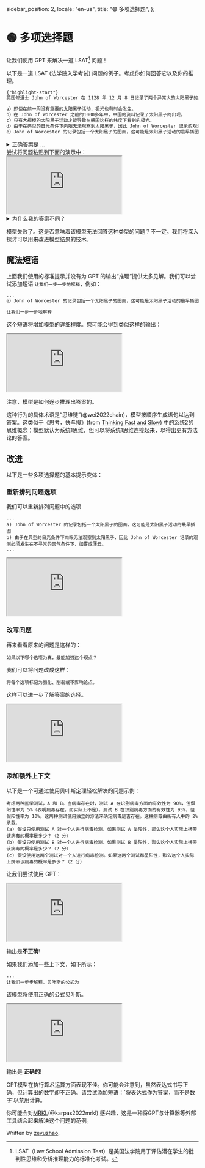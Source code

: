   sidebar_position: 2,
  locale: "en-us",
  title: "🟢 多项选择题",
};

# 🟢 多项选择题

让我们使用 GPT 来解决一道 LSAT[^1] 问题！

[^1]: LSAT（Law School Admission Test）是美国法学院用于评估潜在学生的批判性思维和分析推理能力的标准化考试。

以下是一道 LSAT (法学院入学考试) 问题的例子。考虑你如何回答它以及你的推理。

```md
{"highlight-start"}
英国修道士 John of Worcester 在 1128 年 12 月 8 日记录了两个异常大的太阳黑子的出现。五天后，韩国南部观察到了一个明亮的极光。太阳黑子活动通常在平均五天的时间段之后，极光出现。因此，韩国的观测有助于证实 John of Worcester 的观测。以下哪项是正确的，如果是正确的，最能加强这个观点？

a）即使在前一周没有重要的太阳黑子活动，极光也有时会发生。
b）在 John of Worcester 之前的1000多年中，中国的资料记录了太阳黑子的出现。
c）只有大规模的太阳黑子活动才能导致在韩国这样的纬度下看到的极光。
d）由于在典型的日光条件下肉眼无法观察到太阳黑子，因此 John of Worcester 记录的观测必须发生在不寻常的天气条件下，如雾或薄云。
e）John of Worcester 的记录包括一个太阳黑子的图画，这可能是太阳黑子活动的最早插图。
```

<details>
  <summary>正确答案是 ...</summary>
  c）只有大规模的太阳黑子活动才能导致在韩国这样的纬度下看到的极光。
</details>
尝试将问题粘贴到下面的演示中：

<iframe
  src="https://embed.learnprompting.org/embed?config=eyJ0b3BQIjowLCJ0ZW1wZXJhdHVyZSI6MCwibWF4VG9rZW5zIjoyNTYsIm91dHB1dCI6ImXvvIlKb2huIG9mIFdvcmNlc3RlciDnmoTorrDlvZXljIXmi6zkuIDkuKrlpKrpmLPpu5HlrZDnmoTlm77nlLvvvIzov5nlj6%2Fog73mmK%2FlpKrpmLPpu5HlrZDmtLvliqjnmoTmnIDml6nmj5Llm77jgIIiLCJwcm9tcHQiOiLoi7Hlm73kv67pgZPlo6sgSm9obiBvZiBXb3JjZXN0ZXIg5ZyoIDExMjgg5bm0IDEyIOaciCA4IOaXpeiusOW9leS6huS4pOS4quW8guW4uOWkp%2BeahOWkqumYs%2Bm7keWtkOeahOWHuueOsOOAguS6lOWkqeWQju%2B8jOmfqeWbveWNl%2BmDqOinguWvn%2BWIsOS6huS4gOS4quaYjuS6rueahOaegeWFieOAguWkqumYs%2Bm7keWtkOa0u%2BWKqOmAmuW4uOWcqOW5s%2BWdh%2BS6lOWkqeeahOaXtumXtOauteS5i%2BWQju%2B8jOaegeWFieWHuueOsOOAguWboOatpO%2B8jOmfqeWbveeahOingua1i%2BacieWKqeS6juivgeWuniBKb2huIG9mIFdvcmNlc3RlciDnmoTop4LmtYvjgILku6XkuIvlk6rpobnmmK%2FmraPnoa7nmoTvvIzlpoLmnpzmmK%2FmraPnoa7nmoTvvIzmnIDog73liqDlvLrov5nkuKrop4LngrnvvJ9cbiBh77yJ5Y2z5L2%2F5Zyo5YmN5LiA5ZGo5rKh5pyJ6YeN6KaB55qE5aSq6Ziz6buR5a2Q5rS75Yqo77yM5p6B5YWJ5Lmf5pyJ5pe25Lya5Y%2BR55Sf44CCXG4gYu%2B8ieWcqCBKb2huIG9mIFdvcmNlc3RlciDkuYvliY3nmoQxMDAw5aSa5bm05Lit77yM5Lit5Zu955qE6LWE5paZ6K6w5b2V5LqG5aSq6Ziz6buR5a2Q55qE5Ye6546w44CCXG4gY%2B%2B8ieWPquacieWkp%2BinhOaooeeahOWkqumYs%2Bm7keWtkOa0u%2BWKqOaJjeiDveWvvOiHtOWcqOmfqeWbvei%2Fmeagt%2BeahOe6rOW6puS4i%2Beci%2BWIsOeahOaegeWFieOAglxuIGTvvInnlLHkuo7lnKjlhbjlnovnmoTml6XlhYnmnaHku7bkuIvogonnnLzml6Dms5Xop4Llr5%2FliLDlpKrpmLPpu5HlrZDvvIzlm6DmraQgSm9obiBvZiBXb3JjZXN0ZXIg6K6w5b2V55qE6KeC5rWL5b%2BF6aG75Y%2BR55Sf5Zyo5LiN5a%2B75bi455qE5aSp5rCU5p2h5Lu25LiL77yM5aaC6Zu%2B5oiW6JaE5LqR44CCXG4gZe%2B8iUpvaG4gb2YgV29yY2VzdGVyIOeahOiusOW9leWMheaLrOS4gOS4quWkqumYs%2Bm7keWtkOeahOWbvueUu%2B%2B8jOi%2FmeWPr%2BiDveaYr%2BWkqumYs%2Bm7keWtkOa0u%2BWKqOeahOacgOaXqeaPkuWbvuOAgiIsIm1vZGVsIjoidGV4dC1kYXZpbmNpLTAwMyJ9"
  style={{
    width: "100%",
    height: "500px",
    border: "0",
    borderRadius: "4px",
    overflow: "hidden",
  }}
  sandbox="allow-forms allow-modals allow-popups allow-presentation allow-same-origin allow-scripts"
></iframe>

<details scheme='warning'>
<summary>
为什么我的答案不同？
</summary>
您的答案可能会因为以下原因而不同：

1）基础模型 GPT-3 的更新
2）文本生成过程中的随机性。我们可以通过将

<a href="https://beta.openai.com/docs/api-reference/completions/create#completions/create-temperature">
  temperature
</a>
设置为 0 来使输出更加一致。

</details>

模型失败了。这是否意味着该模型无法回答这种类型的问题？不一定。我们将深入探讨可以用来改进模型结果的技术。

## 魔法短语

上面我们使用的标准提示并没有为 GPT 的输出“推理”提供太多见解。我们可以尝试添加短语 `让我们一步一步地解释`，例如：

```markdown
...
e）John of Worcester 的记录包括一个太阳黑子的图画，这可能是太阳黑子活动的最早插图。

让我们一步一步地解释
```

这个短语将增加模型的详细程度。您可能会得到类似这样的输出：

<iframe
  src="https://embed.learnprompting.org/embed?config=eyJtb2RlbCI6InRleHQtZGF2aW5jaS0wMDMiLCJwcm9tcHQiOiLoi7Hlm73kv67pgZPlo6sgSm9obiBvZiBXb3JjZXN0ZXIg5ZyoIDExMjgg5bm0IDEyIOaciCA4IOaXpeiusOW9leS6huS4pOS4quW8guW4uOWkp%2BeahOWkqumYs%2Bm7keWtkOeahOWHuueOsOOAguS6lOWkqeWQju%2B8jOmfqeWbveWNl%2BmDqOinguWvn%2BWIsOS6huS4gOS4quaYjuS6rueahOaegeWFieOAguWkqumYs%2Bm7keWtkOa0u%2BWKqOmAmuW4uOWcqOW5s%2BWdh%2BS6lOWkqeeahOaXtumXtOauteS5i%2BWQju%2B8jOaegeWFieWHuueOsOOAguWboOatpO%2B8jOmfqeWbveeahOingua1i%2BacieWKqeS6juivgeWuniBKb2huIG9mIFdvcmNlc3RlciDnmoTop4LmtYvjgILku6XkuIvlk6rpobnmmK%2FmraPnoa7nmoTvvIzlpoLmnpzmmK%2FmraPnoa7nmoTvvIzmnIDog73liqDlvLrov5nkuKrop4LngrnvvJ9cbmHvvInljbPkvb%2FlnKjliY3kuIDlkajmsqHmnInph43opoHnmoTlpKrpmLPpu5HlrZDmtLvliqjvvIzmnoHlhYnkuZ%2FmnInml7bkvJrlj5HnlJ%2FjgIJcbmLvvInlnKggSm9obiBvZiBXb3JjZXN0ZXIg5LmL5YmN55qEMTAwMOWkmuW5tOS4re%2B8jOS4reWbveeahOi1hOaWmeiusOW9leS6huWkqumYs%2Bm7keWtkOeahOWHuueOsOOAglxuY%2B%2B8ieWPquacieWkp%2BinhOaooeeahOWkqumYs%2Bm7keWtkOa0u%2BWKqOaJjeiDveWvvOiHtOWcqOmfqeWbvei%2Fmeagt%2BeahOe6rOW6puS4i%2Beci%2BWIsOeahOaegeWFieOAglxuZO%2B8ieeUseS6juWcqOWFuOWei%2BeahOaXpeWFieadoeS7tuS4i%2BiCieecvOaXoOazleinguWvn%2BWIsOWkqumYs%2Bm7keWtkO%2B8jOWboOatpCBKb2huIG9mIFdvcmNlc3RlciDorrDlvZXnmoTop4LmtYvlv4Xpobvlj5HnlJ%2FlnKjkuI3lr7vluLjnmoTlpKnmsJTmnaHku7bkuIvvvIzlpoLpm77miJboloTkupHjgIJcbmXvvIlKb2huIG9mIFdvcmNlc3RlciDnmoTorrDlvZXljIXmi6zkuIDkuKrlpKrpmLPpu5HlrZDnmoTlm77nlLvvvIzov5nlj6%2Fog73mmK%2FlpKrpmLPpu5HlrZDmtLvliqjnmoTmnIDml6nmj5Llm77jgILorqnmiJHku6zkuIDmraXkuIDmraXlnLDop6Pph4oiLCJvdXRwdXQiOiJB77yJ5q2k6YCJ6aG55piv5LiN5q2j56Gu55qE44CC6L%2BZ5Liq562U5qGI5bm25rKh5pyJ5Yqg5by66KeC54K577yM5Zug5Li65a6D5o%2BQ5Ye65LqG5p6B5YWJ55qE5Y%2Bm5LiA56eN6Kej6YeK44CCXG5C77yJ5q2k6YCJ6aG55piv5LiN5q2j56Gu55qE44CC6L%2BZ5Liq562U5qGI5bm25rKh5pyJ5Yqg5by66KeC54K577yM5Zug5Li65a6D5LiO5aSq6Ziz6buR5a2Q5rS75Yqo5ZKM5p6B5YWJ6KeC5rWL5LmL6Ze055qE6IGU57O75peg5YWz44CCXG5D77yJ5q2k6YCJ6aG55piv5q2j56Gu55qE44CC6L%2BZ5Liq562U5qGI6YCa6L%2BH6KGo5piOIEpvaG4gb2YgV29yY2VzdGVyIOiusOW9leeahOWkqumYs%2Bm7keWtkOa0u%2BWKqOaYr%2Bingua1i%2BWIsOeahOS6lOWkqeWQjuWcqOmfqeWbveeci%2BWIsOeahOaegeWFieeahOWOn%2BWboO%2B8jOS7juiAjOWKoOW8uuS6huingueCueOAglxuRO%2B8ieatpOmAiemhueaYr%2BS4jeato%2BehrueahOOAgui%2FmeS4quetlOahiOW5tuayoeacieWKoOW8uuingueCue%2B8jOWboOS4uuWug%2BS4juWkqumYs%2Bm7keWtkOa0u%2BWKqOWSjOaegeWFieingua1i%2BS5i%2BmXtOeahOiBlOezu%2BaXoOWFs%2BOAglxuRSkg5q2k6YCJ6aG55piv5LiN5q2j56Gu55qE44CC6L%2BZ5Liq562U5qGI5LiO5aSq6Ziz6buR5a2Q5rS75Yqo5ZKM5p6B5YWJ55qE5YWz57O75peg5YWz44CC5q2j56Gu562U5qGI5pivQykg5Y%2Bq5pyJ6YeN5bqm5aSq6Ziz6buR5a2Q5rS75Yqo5omN6IO95a%2B86Ie05Zyo6Z%2Bp5Zu96L%2BZ5qC35L2O55qE57qs5bqm5LiK5Y%2Bv6KeB55qE5p6B5YWJ44CCIiwibWF4VG9rZW5zIjoyNTYsImJveFJvd3MiOjEwLCJ0ZW1wZXJhdHVyZSI6MCwidG9wUCI6MX0%3D"
  style={{
    width: "100%",
    height: "500px",
    border: "0",
    borderRadius: "4px",
    overflow: "hidden",
  }}
  sandbox="allow-forms allow-modals allow-popups allow-presentation allow-same-origin allow-scripts"
></iframe>

<p></p>

<Info>
注意，模型是如何逐步推理出答案的。

这种行为的具体术语是“思维链”(@wei2022chain)，模型按顺序生成语句以达到答案。这类似于《思考，快与慢》(from [Thinking Fast and Slow](https://en.wikipedia.org/wiki/Thinking,_Fast_and_Slow)) 中的系统2的思维概念；模型默认为系统1思维，但可以将系统1思维连接起来，以得出更有方法论的答案。

</Info>

## 改进

以下是一些多项选择题的基本提示变体：

### 重新排列问题选项

我们可以重新排列问题中的选项

```
...
a) John of Worcester 的记录包括一个太阳黑子的图画，这可能是太阳黑子活动的最早插图
b) 由于在典型的日光条件下肉眼无法观察到太阳黑子，因此 John of Worcester 记录的观测必须发生在不寻常的天气条件下，如雾或薄云。
...
```

<iframe
  src="https://embed.learnprompting.org/embed?config=eyJtb2RlbCI6InRleHQtZGF2aW5jaS0wMDMiLCJwcm9tcHQiOiLoi7Hlm73kv67pgZPlo6sgSm9obiBvZiBXb3JjZXN0ZXIg5ZyoIDExMjgg5bm0IDEyIOaciCA4IOaXpeiusOW9leS6huS4pOS4quW8guW4uOWkp%2BeahOWkqumYs%2Bm7keWtkOeahOWHuueOsOOAguS6lOWkqeWQju%2B8jOmfqeWbveWNl%2BmDqOinguWvn%2BWIsOS6huS4gOS4quaYjuS6rueahOaegeWFieOAguWkqumYs%2Bm7keWtkOa0u%2BWKqOmAmuW4uOWcqOW5s%2BWdh%2BS6lOWkqeeahOaXtumXtOauteS5i%2BWQju%2B8jOaegeWFieWHuueOsOOAguWboOatpO%2B8jOmfqeWbveeahOingua1i%2BacieWKqeS6juivgeWuniBKb2huIG9mIFdvcmNlc3RlciDnmoTop4LmtYvjgILku6XkuIvlk6rpobnmmK%2FmraPnoa7nmoTvvIzlpoLmnpzmmK%2FmraPnoa7nmoTvvIzmnIDog73liqDlvLrov5nkuKrop4LngrnvvJ9cbmHvvIlKb2huIG9mIFdvcmNlc3RlciDnmoTorrDlvZXljIXmi6zkuIDkuKrlpKrpmLPpu5HlrZDnmoTlm77nlLvvvIzov5nlj6%2Fog73mmK%2FlpKrpmLPpu5HlrZDmtLvliqjnmoTmnIDml6nmj5Llm77jgIJcbmLvvInnlLHkuo7lnKjlhbjlnovnmoTml6XlhYnmnaHku7bkuIvogonnnLzml6Dms5Xop4Llr5%2FliLDlpKrpmLPpu5HlrZDvvIzlm6DmraQgSm9obiBvZiBXb3JjZXN0ZXIg6K6w5b2V55qE6KeC5rWL5b%2BF6aG75Y%2BR55Sf5Zyo5LiN5a%2B75bi455qE5aSp5rCU5p2h5Lu25LiL77yM5aaC6Zu%2B5oiW6JaE5LqR44CCXG5j77yJ5Y2z5L2%2F5Zyo5YmN5LiA5ZGo5rKh5pyJ6YeN6KaB55qE5aSq6Ziz6buR5a2Q5rS75Yqo77yM5p6B5YWJ5Lmf5pyJ5pe25Lya5Y%2BR55Sf44CCXG5k77yJ5ZyoIEpvaG4gb2YgV29yY2VzdGVyIOS5i%2BWJjeeahDEwMDDlpJrlubTkuK3vvIzkuK3lm73nmoTotYTmlpnorrDlvZXkuoblpKrpmLPpu5HlrZDnmoTlh7rnjrDjgIJcbmXvvInlj6rmnInlpKfop4TmqKHnmoTlpKrpmLPpu5HlrZDmtLvliqjmiY3og73lr7zoh7TlnKjpn6nlm73ov5nmoLfnmoTnuqzluqbkuIvnnIvliLDnmoTmnoHlhYnjgILorqnmiJHku6zkuIDmraXkuIDmraXlnLDop6Pph4oiLCJvdXRwdXQiOiJBKSDliYrlvLEgLSDor6XpgInpobnliYrlvLHkuobop4LngrnvvIzlm6DkuLrlroPmmpfnpLrmnoHlhYnlubbkuI3kuIDlrprpnIDopoHnlLHlpKrpmLPpu5HlrZDmtLvliqjlvJXotbfvvIzogIzov5nmraPmmK%2FkvZzogIXor5Xlm77pmJDov7DnmoTop4LngrnjgIJCKSDkuI3lvbHlk40gLSDor6XpgInpobnlr7norrrngrnmsqHmnInlvbHlk43vvIzlm6DkuLrlroPkuI7lpKrpmLPpu5HlrZDlkozmnoHlhYnlh7rnjrDkuYvpl7TnmoTogZTns7vml6DlhbPjgIJDKSDlop7lvLogLSDor6XpgInpobnlop7lvLrkuoborrrngrnvvIzlm6DkuLrlroPooajmmI7lnKjpn6nlm73op4Llr5%2FliLDmnoHlhYnnmoTllK%2FkuIDmlrnms5XmmK%2FlpoLmnpzmnInlpKfop4TmqKHnmoTlpKrpmLPpu5HlrZDmtLvliqjvvIzogIzov5nlsLHmmK%2Fnuqbnv7DCt%2Bayg%2BaWr%2BeJueeahOWPkeeOsOOAgkQpIOWJiuW8sSAtIOivpemAiemhueWJiuW8seS6huingueCue%2B8jOWboOS4uuWug%2Baal%2Bekuue6pue%2FsMK35rKD5pav54m56KeC5a%2Bf5aSq6Ziz6buR5a2Q55qE5p2h5Lu25Y%2Bv6IO95LiN5Y%2Bv6Z2g77yM6L%2BZ5Y%2Bv6IO95Lya5a%2B55LuW55qE5Y%2BR546w55qE5YeG56Gu5oCn5Lqn55Sf5oCA55aR44CCRSkg5LiN5b2x5ZONIC0g6K%2Bl6YCJ6aG55a%2B56K6654K55rKh5pyJ5b2x5ZON77yM5Zug5Li65a6D5LiO5aSq6Ziz6buR5a2Q5ZKM5p6B5YWJ5Ye6546w5LmL6Ze055qE6IGU57O75peg5YWz44CCIiwibWF4VG9rZW5zIjoyNTYsImJveFJvd3MiOjEwLCJ0ZW1wZXJhdHVyZSI6MCwidG9wUCI6MX0%3D"
  style={{
    width: "100%",
    height: "500px",
    border: "0",
    borderRadius: "4px",
    overflow: "hidden",
  }}
  sandbox="allow-forms allow-modals allow-popups allow-presentation allow-same-origin allow-scripts"
></iframe>

### 改写问题

再来看看原来的问题是这样的：

```
如果以下哪个选项为真，最能加强这个观点？
```

我们可以将问题改成这样：

```
将每个选项标记为强化、削弱或不影响论点。
```

这样可以进一步了解答案的选择。

<iframe
  src="https://embed.learnprompting.org/embed?config=eyJtb2RlbCI6InRleHQtZGF2aW5jaS0wMDMiLCJwcm9tcHQiOiLoi7Hlm73kv67pgZPlo6sgSm9obiBvZiBXb3JjZXN0ZXIg5ZyoIDExMjgg5bm0IDEyIOaciCA4IOaXpeiusOW9leS6huS4pOS4quW8guW4uOWkp%2BeahOWkqumYs%2Bm7keWtkOeahOWHuueOsOOAguS6lOWkqeWQju%2B8jOmfqeWbveWNl%2BmDqOinguWvn%2BWIsOS6huS4gOS4quaYjuS6rueahOaegeWFieOAguWkqumYs%2Bm7keWtkOa0u%2BWKqOmAmuW4uOWcqOW5s%2BWdh%2BS6lOWkqeeahOaXtumXtOauteS5i%2BWQju%2B8jOaegeWFieWHuueOsOOAguWboOatpO%2B8jOmfqeWbveeahOingua1i%2BacieWKqeS6juivgeWuniBKb2huIG9mIFdvcmNlc3RlciDnmoTop4LmtYvjgILku6XkuIvlk6rpobnmmK%2FmraPnoa7nmoTvvIzlpoLmnpzmmK%2FmraPnoa7nmoTvvIzmnIDog73liqDlvLrov5nkuKrop4LngrnvvJ9cbmHvvInljbPkvb%2FlnKjliY3kuIDlkajmsqHmnInph43opoHnmoTlpKrpmLPpu5HlrZDmtLvliqjvvIzmnoHlhYnkuZ%2FmnInml7bkvJrlj5HnlJ%2FjgIJcbmLvvInlnKggSm9obiBvZiBXb3JjZXN0ZXIg5LmL5YmN55qEMTAwMOWkmuW5tOS4re%2B8jOS4reWbveeahOi1hOaWmeiusOW9leS6huWkqumYs%2Bm7keWtkOeahOWHuueOsOOAglxuY%2B%2B8ieWPquacieWkp%2BinhOaooeeahOWkqumYs%2Bm7keWtkOa0u%2BWKqOaJjeiDveWvvOiHtOWcqOmfqeWbvei%2Fmeagt%2BeahOe6rOW6puS4i%2Beci%2BWIsOeahOaegeWFieOAglxuZO%2B8ieeUseS6juWcqOWFuOWei%2BeahOaXpeWFieadoeS7tuS4i%2BiCieecvOaXoOazleinguWvn%2BWIsOWkqumYs%2Bm7keWtkO%2B8jOWboOatpCBKb2huIG9mIFdvcmNlc3RlciDorrDlvZXnmoTop4LmtYvlv4Xpobvlj5HnlJ%2FlnKjkuI3lr7vluLjnmoTlpKnmsJTmnaHku7bkuIvvvIzlpoLpm77miJboloTkupHjgIJcbmXvvIlKb2huIG9mIFdvcmNlc3RlciDnmoTorrDlvZXljIXmi6zkuIDkuKrlpKrpmLPpu5HlrZDnmoTlm77nlLvvvIzov5nlj6%2Fog73mmK%2FlpKrpmLPpu5HlrZDmtLvliqjnmoTmnIDml6nmj5Llm77jgIJcbuWwhuavj%2BS4qumAiemhueagh%2BivhuS4uuWKoOW8uuOAgeWJiuW8seaIluS4jeW9seWTjeiuuueCue%2B8jOW5tuS4gOatpeS4gOatpeino%2BmHiuOAgiIsIm91dHB1dCI6IkEpIOWJiuW8sSAtIOivpemAiemhueWJiuW8seS6huingueCue%2B8jOWboOS4uuWug%2Baal%2BekuuaegeWFieW5tuS4jeS4gOWumumcgOimgeeUseWkqumYs%2Bm7keWtkOa0u%2BWKqOW8lei1t%2B%2B8jOiAjOi%2Fmeato%2BaYr%2BS9nOiAheivleWbvumYkOi%2FsOeahOingueCueOAgkIpIOS4jeW9seWTjSAtIOivpemAiemhueWvueiuuueCueayoeacieW9seWTje%2B8jOWboOS4uuWug%2BS4juWkqumYs%2Bm7keWtkOWSjOaegeWFieWHuueOsOS5i%2BmXtOeahOiBlOezu%2BaXoOWFs%2BOAgkMpIOWinuW8uiAtIOivpemAiemhueWinuW8uuS6huiuuueCue%2B8jOWboOS4uuWug%2BihqOaYjuWcqOmfqeWbveinguWvn%2BWIsOaegeWFieeahOWUr%2BS4gOaWueazleaYr%2BWmguaenOacieWkp%2BinhOaooeeahOWkqumYs%2Bm7keWtkOa0u%2BWKqO%2B8jOiAjOi%2FmeWwseaYr%2Be6pue%2FsMK35rKD5pav54m555qE5Y%2BR546w44CCRCkg5YmK5byxIC0g6K%2Bl6YCJ6aG55YmK5byx5LqG6KeC54K577yM5Zug5Li65a6D5pqX56S657qm57%2BwwrfmsoPmlq%2Fnibnop4Llr5%2FlpKrpmLPpu5HlrZDnmoTmnaHku7blj6%2Fog73kuI3lj6%2FpnaDvvIzov5nlj6%2Fog73kvJrlr7nku5bnmoTlj5HnjrDnmoTlh4bnoa7mgKfkuqfnlJ%2FmgIDnlpHjgIJFKSDkuI3lvbHlk40gLSDor6XpgInpobnlr7norrrngrnmsqHmnInlvbHlk43vvIzlm6DkuLrlroPkuI7lpKrpmLPpu5HlrZDlkozmnoHlhYnlh7rnjrDkuYvpl7TnmoTogZTns7vml6DlhbPjgIIiLCJtYXhUb2tlbnMiOjI1NiwiYm94Um93cyI6MTAsInRlbXBlcmF0dXJlIjowLCJ0b3BQIjoxfQ%3D%3D"
  style={{
    width: "100%",
    height: "500px",
    border: "0",
    borderRadius: "4px",
    overflow: "hidden",
  }}
  sandbox="allow-forms allow-modals allow-popups allow-presentation allow-same-origin allow-scripts"
></iframe>

### 添加额外上下文

以下是一个可通过使用贝叶斯定理轻松解决的问题示例：

```
考虑两种医学测试，A 和 B。当病毒存在时，测试 A 在识别病毒方面的有效性为 90%，但假阳性率为 5%（表明病毒存在，而实际上不是）。测试 B 在识别病毒方面的有效性为 95%，但假阳性率为 10%。这两种测试使用独立的方法来确定病毒是否存在。这种病毒由所有人中的 2% 承载。
(a) 假设只使用测试 A 对一个人进行病毒检测。如果测试 A 呈阳性，那么这个人实际上携带该病毒的概率是多少？（2 分）
(b) 假设只使用测试 B 对一个人进行病毒检测。如果测试 B 呈阳性，那么这个人实际上携带该病毒的概率是多少？（2 分）
(c) 假设使用这两个测试对一个人进行病毒检测。如果这两个测试都呈阳性，那么这个人实际上携带该病毒的概率是多少？（2 分）
```

让我们尝试使用 GPT：

<iframe
  src="https://embed.learnprompting.org/embed?config=eyJtb2RlbCI6InRleHQtZGF2aW5jaS0wMDMiLCJwcm9tcHQiOiLogIPomZHkuKTnp43ljLvlrabmtYvor5XvvIxBIOWSjCBC44CC5b2T55eF5q%2BS5a2Y5Zyo5pe277yM5rWL6K%2BVIEEg5Zyo6K%2BG5Yir55eF5q%2BS5pa56Z2i55qE5pyJ5pWI5oCn5Li6IDkwJe%2B8jOS9huWBh%2BmYs%2BaAp%2BeOh%2BS4uiA1Je%2B8iOihqOaYjueXheavkuWtmOWcqO%2B8jOiAjOWunumZheS4iuS4jeaYr%2B%2B8ieOAgua1i%2BivlSBCIOWcqOivhuWIq%2BeXheavkuaWuemdoueahOacieaViOaAp%2BS4uiA5NSXvvIzkvYblgYfpmLPmgKfnjofkuLogMTAl44CC6L%2BZ5Lik56eN5rWL6K%2BV5L2%2F55So54us56uL55qE5pa55rOV5p2l56Gu5a6a55eF5q%2BS5piv5ZCm5a2Y5Zyo44CC6L%2BZ56eN55eF5q%2BS55Sx5omA5pyJ5Lq65Lit55qEIDIlIOaJv%2Bi9veOAglxuKGEpIOWBh%2BiuvuWPquS9v%2BeUqOa1i%2BivlSBBIOWvueS4gOS4quS6uui%2Fm%2BihjOeXheavkuajgOa1i%2BOAguWmguaenOa1i%2BivlSBBIOWRiOmYs%2BaAp%2B%2B8jOmCo%2BS5iOi%2FmeS4quS6uuWunumZheS4iuaQuuW4puivpeeXheavkueahOamgueOh%2BaYr%2BWkmuWwke%2B8n%2B%2B8iDIg5YiG77yJXG4oYikg5YGH6K6%2B5Y%2Bq5L2%2F55So5rWL6K%2BVIEIg5a%2B55LiA5Liq5Lq66L%2Bb6KGM55eF5q%2BS5qOA5rWL44CC5aaC5p6c5rWL6K%2BVIEIg5ZGI6Ziz5oCn77yM6YKj5LmI6L%2BZ5Liq5Lq65a6e6ZmF5LiK5pC65bim6K%2Bl55eF5q%2BS55qE5qaC546H5piv5aSa5bCR77yf77yIMiDliIbvvIlcbihjKSDlgYforr7kvb%2FnlKjov5nkuKTkuKrmtYvor5Xlr7nkuIDkuKrkurrov5vooYznl4Xmr5Lmo4DmtYvjgILlpoLmnpzov5nkuKTkuKrmtYvor5Xpg73lkYjpmLPmgKfvvIzpgqPkuYjov5nkuKrkurrlrp7pmYXkuIrmkLrluKbor6Xnl4Xmr5LnmoTmpoLnjofmmK%2FlpJrlsJHvvJ%2FvvIgyIOWIhu%2B8iSIsIm91dHB1dCI6IihhKSDlpoLmnpzmtYvor5VB5ZGI6Ziz5oCn77yM6YKj5LmI5Lq656Gu5a6e5pC65bim55eF5q%2BS55qE5qaC546H5pivOTAl44CCXG5cbihiKSDlpoLmnpzmtYvor5VC5ZGI6Ziz5oCn77yM6YKj5LmI5Lq656Gu5a6e5pC65bim55eF5q%2BS55qE5qaC546H5Li6OTUl44CCXG5cbiAoYykg5aaC5p6c5Lik5Liq5rWL6K%2BV57uT5p6c6YO95ZGI6Ziz5oCn77yM6YKj5LmI5Lq656Gu5a6e5pC65bim55eF5q%2BS55qE5qaC546H5Li6OTkuOSXjgIIiLCJtYXhUb2tlbnMiOjI1NiwiYm94Um93cyI6MTAsInRlbXBlcmF0dXJlIjowLCJ0b3BQIjowfQ%3D%3D"
  style={{
    width: "100%",
    height: "500px",
    border: "0",
    borderRadius: "4px",
    overflow: "hidden",
  }}
  sandbox="allow-forms allow-modals allow-popups allow-presentation allow-same-origin allow-scripts"
></iframe>

输出是**不正确**!

如果我们添加一些上下文，如下所示：

```
...
让我们一步步解释。贝叶斯的公式为
```

该模型将使用正确的公式贝叶斯。

<iframe
  src="https://embed.learnprompting.org/embed?config=eyJtb2RlbCI6InRleHQtZGF2aW5jaS0wMDMiLCJwcm9tcHQiOiLogIPomZHkuKTnp43ljLvlrabmtYvor5XvvIxBIOWSjCBC44CC5b2T55eF5q%2BS5a2Y5Zyo5pe277yM5rWL6K%2BVIEEg5Zyo6K%2BG5Yir55eF5q%2BS5pa56Z2i55qE5pyJ5pWI5oCn5Li6IDkwJe%2B8jOS9huWBh%2BmYs%2BaAp%2BeOh%2BS4uiA1Je%2B8iOihqOaYjueXheavkuWtmOWcqO%2B8jOiAjOWunumZheS4iuS4jeaYr%2B%2B8ieOAgua1i%2BivlSBCIOWcqOivhuWIq%2BeXheavkuaWuemdoueahOacieaViOaAp%2BS4uiA5NSXvvIzkvYblgYfpmLPmgKfnjofkuLogMTAl44CC6L%2BZ5Lik56eN5rWL6K%2BV5L2%2F55So54us56uL55qE5pa55rOV5p2l56Gu5a6a55eF5q%2BS5piv5ZCm5a2Y5Zyo44CC6L%2BZ56eN55eF5q%2BS55Sx5omA5pyJ5Lq65Lit55qEIDIlIOaJv%2Bi9veOAglxuKGEpIOWBh%2BiuvuWPquS9v%2BeUqOa1i%2BivlSBBIOWvueS4gOS4quS6uui%2Fm%2BihjOeXheavkuajgOa1i%2BOAguWmguaenOa1i%2BivlSBBIOWRiOmYs%2BaAp%2B%2B8jOmCo%2BS5iOi%2FmeS4quS6uuWunumZheS4iuaQuuW4puivpeeXheavkueahOamgueOh%2BaYr%2BWkmuWwke%2B8n%2B%2B8iDIg5YiG77yJXG4oYikg5YGH6K6%2B5Y%2Bq5L2%2F55So5rWL6K%2BVIEIg5a%2B55LiA5Liq5Lq66L%2Bb6KGM55eF5q%2BS5qOA5rWL44CC5aaC5p6c5rWL6K%2BVIEIg5ZGI6Ziz5oCn77yM6YKj5LmI6L%2BZ5Liq5Lq65a6e6ZmF5LiK5pC65bim6K%2Bl55eF5q%2BS55qE5qaC546H5piv5aSa5bCR77yf77yIMiDliIbvvIlcbihjKSDlgYforr7kvb%2FnlKjov5nkuKTkuKrmtYvor5Xlr7nkuIDkuKrkurrov5vooYznl4Xmr5Lmo4DmtYvjgILlpoLmnpzov5nkuKTkuKrmtYvor5Xpg73lkYjpmLPmgKfvvIzpgqPkuYjov5nkuKrkurrlrp7pmYXkuIrmkLrluKbor6Xnl4Xmr5LnmoTmpoLnjofmmK%2FlpJrlsJHvvJ%2FvvIgyIOWIhu%2B8iVxuXG7orqnmiJHku6zkuIDmraXkuIDmraXop6Pph4rvvIzlnKjnrZTmoYjkuK3nu5nlh7rmlbDlgLzooajovr7lvI%2FvvIzkuI3opoHov5Tlm57kuIDkuKrmlbDlrZfjgILotJ3lj7bmlq%2FlhazlvI%2FkuLoiLCJvdXRwdXQiOiJQKEF8QikgIiwibWF4VG9rZW5zIjoyNTYsImJveFJvd3MiOjEwLCJ0ZW1wZXJhdHVyZSI6MCwidG9wUCI6MH0%3D"
  style={{
    width: "100%",
    height: "500px",
    border: "0",
    borderRadius: "4px",
    overflow: "hidden",
  }}
  sandbox="allow-forms allow-modals allow-popups allow-presentation allow-same-origin allow-scripts"
></iframe>

输出是 **正确的**!

<Warning>
GPT模型在执行算术运算方面表现不佳。你可能会注意到，虽然表达式书写正确，但计算出的数字却不正确。请尝试添加短语：`将表达式作为答案，而不是数字`以禁用计算。

你可能会对[MRKL](https://learnprompting.org/docs/advanced_applications/mrkl)(@karpas2022mrkl) 感兴趣，这是一种将GPT与计算器等外部工具结合起来解决这个问题的范例。

</Warning>

Written by [zeyuzhao](https://github.com/Zeyuzhao).
